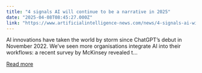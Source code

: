 ```yaml
---
title: "4 signals AI will continue to be a narrative in 2025"
date: "2025-04-08T08:45:27.000Z"
link: "https://www.artificialintelligence-news.com/news/4-signals-ai-will-continue-to-be-a-narrative-in-2025/"
---
```


AI innovations have taken the world by storm since ChatGPT&#8217;s debut in November 2022. We&#8217;ve seen more organisations integrate AI into their workflows: a recent survey by McKinsey revealed t...

[Read more](https://www.artificialintelligence-news.com/news/4-signals-ai-will-continue-to-be-a-narrative-in-2025/)
